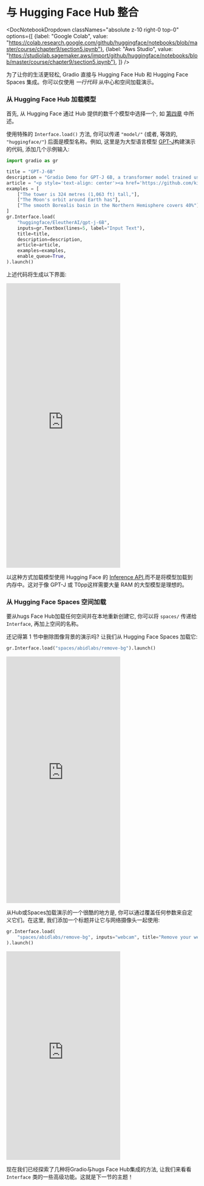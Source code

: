 # 与 Hugging Face Hub 整合

<DocNotebookDropdown
  classNames="absolute z-10 right-0 top-0"
  options={[
    {label: "Google Colab", value: "https://colab.research.google.com/github/huggingface/notebooks/blob/master/course/chapter9/section5.ipynb"},
    {label: "Aws Studio", value: "https://studiolab.sagemaker.aws/import/github/huggingface/notebooks/blob/master/course/chapter9/section5.ipynb"},
]} />

为了让你的生活更轻松, Gradio 直接与 Hugging Face Hub 和 Hugging Face Spaces 集成。你可以仅使用 *一行代码* 从中心和空间加载演示。

### 从 Hugging Face Hub 加载模型
首先, 从 Hugging Face 通过 Hub 提供的数千个模型中选择一个, 如 [第四章](/course/chapter4/2) 中所述。

使用特殊的 `Interface.load()` 方法, 你可以传递 `"model/"` (或者, 等效的, `"huggingface/"`) 后面是模型名称。例如, 这里是为大型语言模型 [GPT-J](https://huggingface.co/EleutherAI/gpt-j-6B)构建演示的代码, 添加几个示例输入:

```py
import gradio as gr

title = "GPT-J-6B"
description = "Gradio Demo for GPT-J 6B, a transformer model trained using Ben Wang's Mesh Transformer JAX. 'GPT-J' refers to the class of model, while '6B' represents the number of trainable parameters. To use it, simply add your text, or click one of the examples to load them. Read more at the links below."
article = "<p style='text-align: center'><a href='https://github.com/kingoflolz/mesh-transformer-jax' target='_blank'>GPT-J-6B: A 6 Billion Parameter Autoregressive Language Model</a></p>"
examples = [
    ["The tower is 324 metres (1,063 ft) tall,"],
    ["The Moon's orbit around Earth has"],
    ["The smooth Borealis basin in the Northern Hemisphere covers 40%"],
]
gr.Interface.load(
    "huggingface/EleutherAI/gpt-j-6B",
    inputs=gr.Textbox(lines=5, label="Input Text"),
    title=title,
    description=description,
    article=article,
    examples=examples,
    enable_queue=True,
).launch()
```
    
上述代码将生成以下界面:

<iframe src="https://course-demos-gpt-j-6B.hf.space" frameBorder="0" height="750" title="Gradio app" class="container p-0 flex-grow space-iframe" allow="accelerometer; ambient-light-sensor; autoplay; battery; camera; document-domain; encrypted-media; fullscreen; geolocation; gyroscope; layout-animations; legacy-image-formats; magnetometer; microphone; midi; oversized-images; payment; picture-in-picture; publickey-credentials-get; sync-xhr; usb; vr ; wake-lock; xr-spatial-tracking" sandbox="allow-forms allow-modals allow-popups allow-popups-to-escape-sandbox allow-same-origin allow-scripts allow-downloads"></iframe>

以这种方式加载模型使用 Hugging Face 的 [Inference API](https://huggingface.co/inference-api),而不是将模型加载到内存中。这对于像 GPT-J 或 T0pp这样需要大量 RAM 的大型模型是理想的。

### 从 Hugging Face Spaces 空间加载
要从hugs Face Hub加载任何空间并在本地重新创建它, 你可以将 `spaces/` 传递给 `Interface`, 再加上空间的名称。

还记得第 1 节中删除图像背景的演示吗? 让我们从 Hugging Face Spaces 加载它:

```py
gr.Interface.load("spaces/abidlabs/remove-bg").launch()
```

<iframe src="https://course-demos-remove-bg-original.hf.space" frameBorder="0" height="650" title="Gradio app" class="container p-0 flex-grow space-iframe" allow="accelerometer; ambient-light-sensor; autoplay; battery; camera; document-domain; encrypted-media; fullscreen; geolocation; gyroscope; layout-animations; legacy-image-formats; magnetometer; microphone; midi; oversized-images; payment; picture-in-picture; publickey-credentials-get; sync-xhr; usb; vr ; wake-lock; xr-spatial-tracking" sandbox="allow-forms allow-modals allow-popups allow-popups-to-escape-sandbox allow-same-origin allow-scripts allow-downloads"></iframe>

从Hub或Spaces加载演示的一个很酷的地方是, 你可以通过覆盖任何参数来自定义它们。在这里, 我们添加一个标题并让它与网络摄像头一起使用:

```py
gr.Interface.load(
    "spaces/abidlabs/remove-bg", inputs="webcam", title="Remove your webcam background!"
).launch()
```

<iframe src="https://course-demos-Remove-bg.hf.space" frameBorder="0" height="550" title="Gradio app" class="container p-0 flex-grow space-iframe" allow="accelerometer; ambient-light-sensor; autoplay; battery; camera; document-domain; encrypted-media; fullscreen; geolocation; gyroscope; layout-animations; legacy-image-formats; magnetometer; microphone; midi; oversized-images; payment; picture-in-picture; publickey-credentials-get; sync-xhr; usb; vr ; wake-lock; xr-spatial-tracking" sandbox="allow-forms allow-modals allow-popups allow-popups-to-escape-sandbox allow-same-origin allow-scripts allow-downloads"></iframe>

现在我们已经探索了几种将Gradio与hugs Face Hub集成的方法, 让我们来看看 `Interface` 类的一些高级功能。这就是下一节的主题！